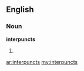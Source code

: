 ==English==

===Noun===
'''interpuncts'''

# {{plural of|[[interpunct]]}}

[[ar:interpuncts]]
[[my:interpuncts]]